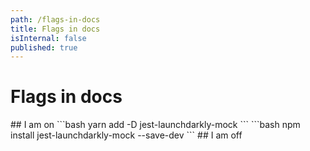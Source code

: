 ```yaml
---
path: /flags-in-docs
title: Flags in docs
isInternal: false
published: true
---
```


# Flags in docs

<Feature flag={docsDemoFlagBoolean} showWhenVariation={true}>
## I am on

<CodeSample>
<CSTab label="yarn">
```bash
yarn add -D jest-launchdarkly-mock
```
</CSTab>

<CSTab label="npm">
```bash
npm install jest-launchdarkly-mock --save-dev
```
</CSTab>
</CodeSample>

</Feature>

<Feature flag={docsDemoFlagBoolean} showWhenVariation={false}>
## I am off
</Feature>


